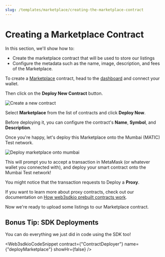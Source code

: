 ```yaml
---
slug: /templates/marketplace/creating-the-marketplace-contract
---
```



# Creating a Marketplace Contract

In this section, we'll show how to:

- Create the marketplace contract that will be used to store our listings
- Configure the metadata such as the name, image, description, and fees of the Marketplace.

To create a [Marketplace](https://portal.web3sdk.io/pre-built-contracts/marketplace) contract,
head to the [dashboard](https://web3sdk.io/dashboard) and connect your wallet.

Then click on the **Deploy New Contract** button.

![Create a new contract](../assets/create-new-contract.png)

Select **Marketplace** from the list of contracts and click **Deploy Now**.

Before deploying it, you can configure the contract's **Name**, **Symbol**, and **Description**.

Once you're happy, let's deploy this Marketplace onto the Mumbai (MATIC) Test network.

![Deploy marketplace onto mumbai](../assets/deploy-onto-mumbai.png)

This will prompt you to accept a transaction in MetaMask (or whatever wallet you connected with),
and deploy your smart contract onto the Mumbai Test network!

You might notice that the transaction requests to Deploy a **Proxy**.

If you want to learn more about proxy contracts, check out our documentation on
[How web3sdkio prebuilt contracts work](https://portal.web3sdk.io/pre-built-contracts#how-web3sdkio-pre-built-contracts-work).

Now we're ready to upload some listings to our Marketplace contract.

## Bonus Tip: SDK Deployments

You can do everything we just did in code using the SDK too!

<Web3sdkioCodeSnippet
  contract={"ContractDeployer"}
  name={"deployMarketplace"}
  showHr={false}
/>
